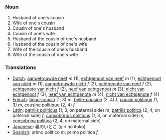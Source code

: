 === Noun ===

# Husband of one's cousin
# Wife of one's cousin
# Cousin of one's husband
# Cousin of one's wife
# Husband of the cousin of one's husband
# Husband of the cousin of one's wife
# Wife of the cousin of one's husband
# Wife of the cousin of one's wife

=== Translations ===
*[[Dutch]]: [[aangetrouwde neef]] ''m'' (1), [[echtgenoot van neef]] ''m'' (1), [[echtgenoot van nicht]] ''m'' (1), [[aangetrouwde nicht]] ''f'' (2), [[echtgenote van neef]] ''f'' (2), [[echtgenote van nicht]] ''f'' (2), [[neef van echtgenoot]] ''m'' (3), [[nicht van echtgenoot]] ''f'' (3), [[neef van echtgenote]] ''m'' (4), [[nicht van echtgenote]] ''f'' (4)
*[[French]]: [[beau-cousin]] (1, 3) ''m'', [[belle-cousine]] (2, 4) ''f'', [[cousin politique]] (1, 3) ''m'', [[cousine politique]] (2, 4) ''f''
*[[Latin]]: [[patrilis politicus]] (1, 3, on paternal side) ''m'', [[patrilis politica]] (2, 4, on paternal side) ''f'', [[consobrinus politicus]] (1, 3, on maternal side) ''m'', [[consobrina politica]] (2, 4, on maternal side)
*[[Japanese]]: 義のいとこ (giri no itoko)
*[[Spanish]]: primo político ''m'', prima política ''f''